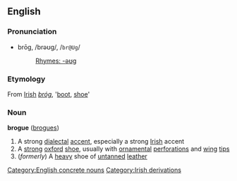 ==English==
===Pronunciation===
*brōg, /brəʊɡ/, /<tt>br@Ug</tt>/
*:[[Rhymes:English:-əʊɡ|Rhymes: -əʊɡ]]

===Etymology===
From [[Irish]] ''[[bróg]]'', '[[boot]], [[shoe]]'

===Noun===
'''brogue''' ([[brogues]])

#A strong [[dialect]]al [[accent]], especially a strong [[Irish]] accent
#A [[strong]] [[oxford]] [[shoe]], usually with [[ornamental]] [[perforation]]s and [[wing]] [[tip]]s
#(''formerly'') A [[heavy]] shoe of [[untanned]] [[leather]]

[[Category:English concrete nouns]]
[[Category:Irish derivations]]